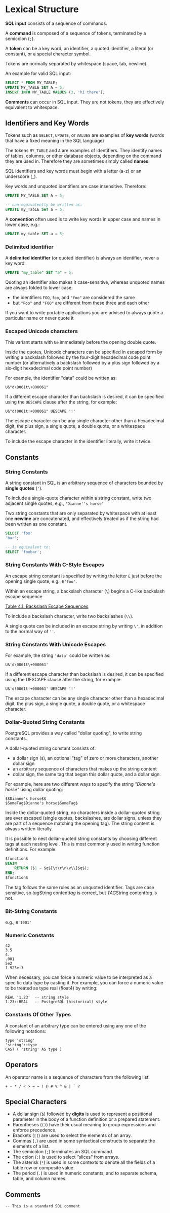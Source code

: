 # Lexical Structure

**SQL input** consists of a sequence of commands. 

A **command** is composed of a sequence of tokens, terminated by a semicolon (`;`).

A **token** can be a key word, an identifier, a quoted identifier, a literal (or constant), or a special character symbol.

Tokens are normally separated by whitespace (space, tab, newline).

An example for valid SQL input:

```sql
SELECT * FROM MY_TABLE;
UPDATE MY_TABLE SET A = 5;
INSERT INTO MY_TABLE VALUES (3, 'hi there');
```

**Comments** can occur in SQL input. They are not tokens, they are effectively equivalent to whitespace.


## Identifiers and Key Words

Tokens such as `SELECT`, `UPDATE`, or `VALUES` are examples of **key words** (words that have a fixed meaning in the SQL language)

The tokens `MY_TABLE` and `A` are examples of identifiers. They identify names of tables, columns, or other database objects, depending on the command they are used in. Therefore they are sometimes simply called **names**. 

SQL identifiers and key words must begin with a letter (a-z) or an underscore (_).

Key words and unquoted identifiers are case insensitive. Therefore:

```sql
UPDATE MY_TABLE SET A = 5;

-- can equivalently be written as:
uPDaTE my_TabLE SeT a = 5;
```

A **convention** often used is to write key words in upper case and names in lower case, e.g.:

```sql
UPDATE my_table SET a = 5;
```

### Delimited identifier

A **delimited identifier** (or quoted identifier) is always an identifier, never a key word:

```sql
UPDATE "my_table" SET "a" = 5;
```

Quoting an identifier also makes it case-sensitive, whereas unquoted names are always folded to lower case:
- the identifiers `FOO`, `foo`, and `"foo"` are considered the same
- but `"Foo"` and `"FOO"` are different from these three and each other

If you want to write portable applications you are advised to always quote a particular name or never quote it


### Escaped Unicode characters

This variant starts with `U&` immediately before the opening double quote.

Inside the quotes, Unicode characters can be specified in escaped form by writing a backslash followed by the four-digit hexadecimal code point number (or alternatively a backslash followed by a plus sign followed by a six-digit hexadecimal code point number)

For example, the identifier "data" could be written as:

```
U&"d\0061t\+000061"
```

If a different escape character than backslash is desired, it can be specified using the `UESCAPE` clause after the string, for example:

```
U&"d!0061t!+000061" UESCAPE '!'
```

The escape character can be any single character other than a hexadecimal digit, the plus sign, a single quote, a double quote, or a whitespace character. 

To include the escape character in the identifier literally, write it twice.


## Constants

### String Constants

A string constant in SQL is an arbitrary sequence of characters bounded by **single quotes** (`'`).

To include a single-quote character within a string constant, write two adjacent single quotes, e.g., `'Dianne''s horse'`

Two string constants that are only separated by whitespace with at least one **newline** are concatenated, and effectively treated as if the string had been written as one constant.

```sql
SELECT 'foo'
'bar';

-- is equivalent to:
SELECT 'foobar';
```


### String Constants With C-Style Escapes

An escape string constant is specified by writing the letter `E` just before the opening single quote, e.g., `E'foo'`. 

Within an escape string, a backslash character (`\`) begins a C-like backslash escape sequence

[Table 4.1. Backslash Escape Sequences](https://www.postgresql.org/docs/current/sql-syntax-lexical.html#SQL-BACKSLASH-TABLE)

To include a backslash character, write two backslashes (`\\`).

A single quote can be included in an escape string by writing `\'`, in addition to the normal way of `''`.


### String Constants With Unicode Escapes

For example, the string `'data'` could be written as:

```
U&'d\0061t\+000061'
```

If a different escape character than backslash is desired, it can be specified using the UESCAPE clause after the string, for example:

```
U&'d!0061t!+000061' UESCAPE '!'
```

The escape character can be any single character other than a hexadecimal digit, the plus sign, a single quote, a double quote, or a whitespace character.


### Dollar-Quoted String Constants

PostgreSQL provides a way called "dollar quoting", to write string constants. 

A dollar-quoted string constant consists of:

- a dollar sign (`$`), an optional "tag" of zero or more characters, another dollar sign
- an arbitrary sequence of characters that makes up the string content
- dollar sign, the same tag that began this dollar quote, and a dollar sign.

For example, here are two different ways to specify the string *"Dianne's horse"* using dollar quoting:

```
$$Dianne's horse$$
$SomeTag$Dianne's horse$SomeTag$
```

Inside the dollar-quoted string, no characters inside a dollar-quoted string are ever escaped (single quotes, backslashes, are dollar signs, unless they are part of a sequence matching the opening tag). The string content is always written literally.

It is possible to nest dollar-quoted string constants by choosing different tags at each nesting level. This is most commonly used in writing function definitions. For example:

```sql
$function$
BEGIN
    RETURN ($1 ~ $q$[\t\r\n\v\\]$q$);
END;
$function$
```

The tag follows the same rules as an unquoted identifier. Tags are case sensitive, so $tag$String content$tag$ is correct, but $TAG$String content$tag$ is not.


### Bit-String Constants

e.g., `B'1001'`


### Numeric Constants

```
42
3.5
4.
.001
5e2
1.925e-3
```

When necessary, you can force a numeric value to be interpreted as a specific data type by casting it. For example, you can force a numeric value to be treated as type real (float4) by writing:

```
REAL '1.23'  -- string style
1.23::REAL   -- PostgreSQL (historical) style
```

### Constants Of Other Types

A constant of an arbitrary type can be entered using any one of the following notations:

```
type 'string'
'string'::type
CAST ( 'string' AS type )
```


## Operators

An operator name is a sequence of characters from the following list:

```
+ - * / < > = ~ ! @ # % ^ & | ` ?
```


## Special Characters

- A dollar sign (`$`) followed by **digits** is used to represent a positional parameter in the body of a function definition or a prepared statement.
- Parentheses (`()`) have their usual meaning to group expressions and enforce precedence.
- Brackets (`[]`) are used to select the elements of an array.
- Commas (`,`) are used in some syntactical constructs to separate the elements of a list.
- The semicolon (`;`) terminates an SQL command.
- The colon (`:`) is used to select “slices” from arrays.
- The asterisk (`*`) is used in some contexts to denote all the fields of a table row or composite value.
- The period (`.`) is used in numeric constants, and to separate schema, table, and column names.


## Comments

```
-- This is a standard SQL comment
```
